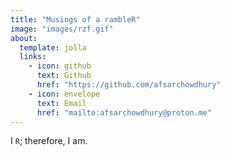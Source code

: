 ```yaml
---
title: "Musings of a rambleR"
image: "images/rzf.gif"
about:
  template: jolla
  links:
    - icon: github
      text: Github
      href: "https://github.com/afsarchowdhury"
    - icon: envelope
      text: Email
      href: "mailto:afsarchowdhury@proton.me"
---
```


I `R`; therefore, I am.
